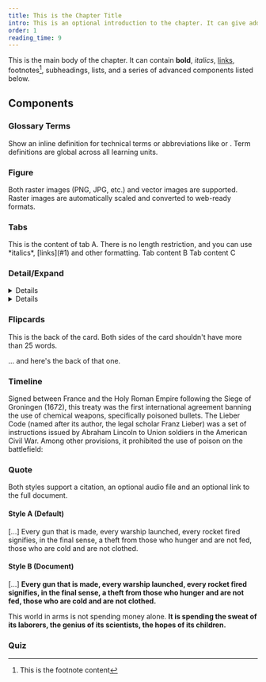 ```yaml
---
title: This is the Chapter Title
intro: This is an optional introduction to the chapter. It can give additional context to the chapter title, or otherwise prepare the reader for the text that follows.
order: 1
reading_time: 9
---
```


This is the main body of the chapter. It can contain **bold**, _italics_, [links](#example), footnotes[^1], subheadings, lists, and a series of advanced components listed below.

## Components

### Glossary Terms

Show an inline definition for technical terms or abbreviations like <Term t="UNSCR-1540"/> or <Term t="CWC"/>. Term definitions are global across all learning units.

### Figure

Both raster images (PNG, JPG, etc.) and vector images are supported. Raster images are automatically scaled and converted to web-ready formats.

<Figure size="medium" src="ban-is-coming.jpg" caption="This is the caption for this medium-sized image." credit="This is the image credit." alt=""></Figure>

<Figure size="large" src="ban-is-coming.jpg" caption="This is a large image" credit="This is the image credit." alt=""></Figure>

<Figure size="full" src="ban-is-coming.jpg" caption="This is a full-bleed image." credit="This is the image credit." alt=""></Figure>

### Tabs

<Tabs>
  <Tab title="Tab A">This is the content of tab A. There is no length restriction, and you can use *italics*, [links](#1) and other formatting.</Tab>
  <Tab title="Tab B">Tab content B</Tab>
  <Tab title="Tab C">Tab content C</Tab>
</Tabs>

### Detail/Expand

<DetailsGroup>
<Details summary="Title A">

This is an expanded description of a concept. There is no length restriction, and you can use _italics_, [links](#1) and other formatting.

</Details>
<Details summary="Title B">

Description B.

</Details>
</DetailsGroup>

### Flipcards

<FlipCards>
<Card front="This the front of the card.">

This is the back of the card. Both sides of the card shouldn't have more than 25 words.

</Card>

<Card front="And here is another card">

... and here's the back of that one.

</Card>
</FlipCards>

### Timeline

<Timeline>
  <Event date="1675" title="Strasbourg Agreement">
    Signed between France and the Holy Roman Empire following the Siege of Groningen (1672), this treaty was the first international agreement banning
    the use of chemical weapons, specifically poisoned bullets.
  </Event>
  <Event date="1863" title="Lieber Code">
    The Lieber Code (named after its author, the legal scholar Franz Lieber) was a set of instructions issued by Abraham Lincoln to Union soldiers in
    the American Civil War. Among other provisions, it prohibited the use of poison on the battlefield:
  </Event>
</Timeline>

### Quote

Both styles support a citation, an optional audio file and an optional link to the full document. 

#### Style A (Default)

<Quote audio="eisenhower-chance-for-peace.mp3" fullDocument="https://en.wikisource.org/wiki/The_Chance_for_Peace" cite='Dwight D. Eisenhower, "Chance for Peace", speech to American Society of Newspaper Editors.'>
    
[...] Every gun that is made, every warship launched, every rocket fired signifies, in the final sense, a theft from those who hunger and are not fed, those who are cold and are not clothed.

</Quote>

#### Style B (Document)

<Quote audio="eisenhower-chance-for-peace.mp3" type="document" fullDocument="https://en.wikisource.org/wiki/The_Chance_for_Peace" cite='Dwight D. Eisenhower, "Chance for Peace", speech to American Society of Newspaper Editors.'>
    
[...] **Every gun that is made, every warship launched, every rocket fired signifies, in the final sense, a theft from those who hunger and are not fed, those who are cold and are not clothed.**

This world in arms is not spending money alone. **It is spending the sweat of its laborers, the genius of its scientists, the hopes of its children.**

</Quote>

### Quiz

<Quiz>
  <Question type="MultipleChoice" question="What is the goal of arms control?" hint="Select all that apply.">
    <Choice correct="true" value="World peace" />
    <Choice value="Protection of civilians" />
    <Choice correct="true" value="Limiting the number of weapons" />
    <Choice value="Eliminating all weapons" />
  </Question>
  <Question type="Radio" question="Which instrument is considered the first attempt at arms control in modern history?">
    <RadioChoice correct="true" value="The Strasbourg Agreement" />
    <RadioChoice value="The Geneva Protocol" />
    <RadioChoice correct="true" value="The Lieber Code" />
    <RadioChoice value="The Hague Conference" />
  </Question>
</Quiz>

[^1]: This is the footnote content

